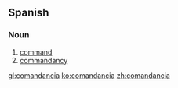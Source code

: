 ==Spanish==

===Noun===
{{es-noun|f}}

# [[command]]
# [[commandancy]]

[[gl:comandancia]]
[[ko:comandancia]]
[[zh:comandancia]]